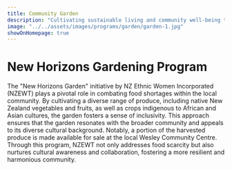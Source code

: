 ```yaml
---
title: Community Garden
description: "Cultivating sustainable living and community well-being through organic gardening for migrants and refugees."
image: "../../assets/images/programs/garden/garden-1.jpg"
showOnHomepage: true
---
```


# New Horizons Gardening Program

The "New Horizons Garden" initiative by NZ Ethnic Women Incorporated (NZEWT) plays a pivotal role in combating food shortages within the local community. By cultivating a diverse range of produce, including native New Zealand vegetables and fruits, as well as crops indigenous to African and Asian cultures, the garden fosters a sense of inclusivity. This approach ensures that the garden resonates with the broader community and appeals to its diverse cultural background. Notably, a portion of the harvested produce is made available for sale at the local Wesley Community Centre. Through this program, NZEWT not only addresses food scarcity but also nurtures cultural awareness and collaboration, fostering a more resilient and harmonious community.
